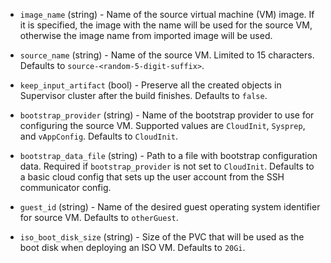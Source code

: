 <!-- Code generated from the comments of the CreateSourceConfig struct in builder/vsphere/supervisor/step_create_source.go; DO NOT EDIT MANUALLY -->

- `image_name` (string) - Name of the source virtual machine (VM) image. If it is specified, the image with the name will be used for the
  source VM, otherwise the image name from imported image will be used.

- `source_name` (string) - Name of the source VM. Limited to 15 characters. Defaults to `source-<random-5-digit-suffix>`.

- `keep_input_artifact` (bool) - Preserve all the created objects in Supervisor cluster after the build finishes. Defaults to `false`.

- `bootstrap_provider` (string) - Name of the bootstrap provider to use for configuring the source VM.
  Supported values are `CloudInit`, `Sysprep`, and `vAppConfig`. Defaults to `CloudInit`.

- `bootstrap_data_file` (string) - Path to a file with bootstrap configuration data. Required if `bootstrap_provider` is not set to `CloudInit`.
  Defaults to a basic cloud config that sets up the user account from the SSH communicator config.

- `guest_id` (string) - Name of the desired guest operating system identifier for source VM.
  Defaults to `otherGuest`.

- `iso_boot_disk_size` (string) - Size of the PVC that will be used as the boot disk when deploying an ISO VM.
  Defaults to `20Gi`.

<!-- End of code generated from the comments of the CreateSourceConfig struct in builder/vsphere/supervisor/step_create_source.go; -->
